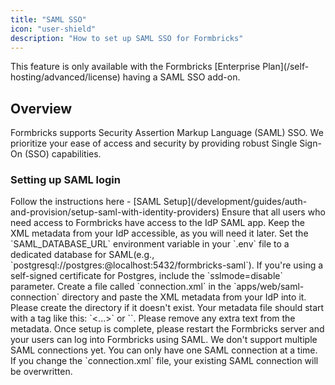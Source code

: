 ```yaml
---
title: "SAML SSO"
icon: "user-shield"
description: "How to set up SAML SSO for Formbricks"
---
```


<Note>
  This feature is only available with the Formbricks [Enterprise Plan](/self-hosting/advanced/license) having a SAML SSO add-on.
</Note>

## Overview

Formbricks supports Security Assertion Markup Language (SAML) SSO. We prioritize your ease of access and security by providing robust Single Sign-On (SSO) capabilities.

### Setting up SAML login

<Steps>
  <Step title="Create a SAML application with your Identity Provider (IdP)">
    Follow the instructions here - [SAML
    Setup](/development/guides/auth-and-provision/setup-saml-with-identity-providers)
  </Step>
  <Step title="Configure access to the IdP SAML app">
    Ensure that all users who need access to Formbricks have access to the IdP SAML app.
  </Step>
  <Step title="Retrieve XML metadata from your IdP">
    Keep the XML metadata from your IdP accessible, as you will need it later.
  </Step>
  <Step title="Set the SAML_DATABASE_URL environment variable">
    Set the `SAML_DATABASE_URL` environment variable in your `.env` file to a dedicated database for
    SAML(e.g., `postgresql://postgres:@localhost:5432/formbricks-saml`). If you're using a self-signed
    certificate for Postgres, include the `sslmode=disable` parameter.
  </Step>
  <Step title="Set the metadata">
    Create a file called `connection.xml` in the `apps/web/saml-connection` directory and paste the XML
    metadata from your IdP into it. Please create the directory if it doesn't exist. Your metadata file should start with a tag like this: `<?xml version="1.0" encoding="UTF-8"?><...>` or `<md:EntityDescriptor entityID="...">`. Please remove any extra text from the metadata.
  </Step>
  <Step title="Your users can now log into Formbricks using SAML">
    Once setup is complete, please restart the Formbricks server and your users can log into Formbricks using SAML.
  </Step>
</Steps>

<Note>
  We don't support multiple SAML connections yet. You can only have one SAML connection at a time. If you
  change the `connection.xml` file, your existing SAML connection will be overwritten.
</Note>

